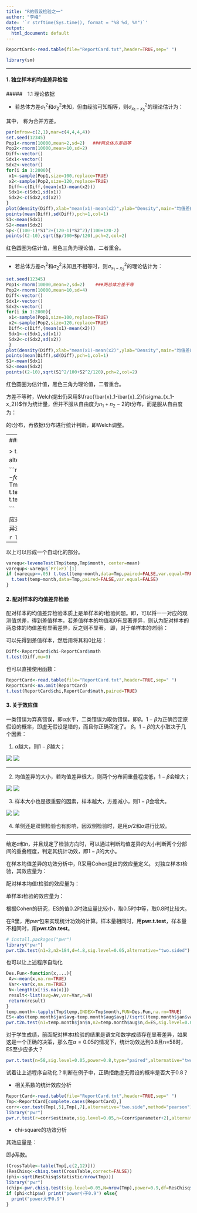 ```yaml
---
title: "R的假设检验之一"
author: "李峰"
date: '`r strftime(Sys.time(), format = "%B %d, %Y")`'
output:
  html_document: default
---
```




```r
ReportCard<-read.table(file="ReportCard.txt",header=TRUE,sep=" ")
```

```r
library(sm)
```



---


####  1. 独立样本的均值差异检验


#####　1.1 理论依据

* 若总体方差$\sigma_1^2$和$\sigma_2^2$未知，但由经验可知相等，则$\sigma^2_{x_1-x_2}$的理论估计为：

\begin{equation}\label{eq:1}
  \sigma^2_{x_1-x_2} = \frac{S_p}{n_1}+ \frac{S_p}{n_2},
\end{equation}

其中，
\begin{equation}\label{eq:2}
  S_p = \frac{(n_1-1)S_1^2+(n_2-1)S_2^2}{n_1+n_2-2},
\end{equation}
称为合并方差。

```r
par(mfrow=c(2,1),mar=c(4,4,4,4))
set.seed(12345)
Pop1<-rnorm(10000,mean=2,sd=2)   ###两总体方差相等
Pop2<-rnorm(10000,mean=10,sd=2)
Diff<-vector()
Sdx1<-vector()
Sdx2<-vector()
for(i in 1:2000){
 x1<-sample(Pop1,size=100,replace=TRUE)
 x2<-sample(Pop2,size=120,replace=TRUE)
 Diff<-c(Diff,(mean(x1)-mean(x2)))
 Sdx1<-c(Sdx1,sd(x1))
 Sdx2<-c(Sdx2,sd(x2))
}
plot(density(Diff),xlab="mean(x1)-mean(x2)",ylab="Density",main="均值差的抽样分布(等方差)",cex.main=0.7,cex.lab=0.7) 
points(mean(Diff),sd(Diff),pch=1,col=1)
S1<-mean(Sdx1)
S2<-mean(Sdx2)
Sp<-((100-1)*S1^2+(120-1)*S2^2)/(100+120-2)
points((2-10),sqrt(Sp/100+Sp/120),pch=2,col=2)
```

红色圆圈为估计值，黑色三角为理论值，二者重合。

---

* 若总体方差$\sigma_1^2$和$\sigma_2^2$未知且不相等时，则$\sigma^2_{x_1-x_2}$的理论估计为：

\begin{equation}\label{eq:3}
  \sigma^2_{x_1-x_2} = \frac{S_1}{n_1}+ \frac{S_2}{n_2},
\end{equation}

```r
set.seed(12345)
Pop1<-rnorm(10000,mean=2,sd=2)    ###两总体方差不等
Pop2<-rnorm(10000,mean=10,sd=4)
Diff<-vector()
Sdx1<-vector()
Sdx2<-vector()
for(i in 1:2000){
 x1<-sample(Pop1,size=100,replace=TRUE)
 x2<-sample(Pop2,size=120,replace=TRUE)
 Diff<-c(Diff,(mean(x1)-mean(x2)))
 Sdx1<-c(Sdx1,sd(x1))
 Sdx2<-c(Sdx2,sd(x2))
 }
plot(density(Diff),xlab="mean(x1)-mean(x2)",ylab="Density",main="均值差的抽样分布(不等方差)",cex.main=0.7,cex.lab=0.7) 
points(mean(Diff),sd(Diff),pch=1,col=1)
S1<-mean(Sdx1)
S2<-mean(Sdx2)
points((2-10),sqrt(S1^2/100+S2^2/120),pch=2,col=2)

```
红色圆圈为估计值，黑色三角为理论值，二者重合。

方差不等时，Welch提出仍采用$\frac{\bar{x}_1-\bar{x}_2}{\sigma_{x_1-x_2}}$作为统计量，但并不服从自由度为$n_1+n_2-2$的t分布，而是服从自由度为：

\begin{equation}\label{eq:4}
  df = \frac{(\frac{S^2_1}{n_1}+\frac{S^2_2}{n_2})^2}{\frac{(\frac{S^2_1}{n_1})^2}{n_1-1}+\frac{(\frac{S^2_2}{n_2})^2}{n_2-1}},
\end{equation}


的t分布，再依据t分布进行统计判断，即Welch调整。

---
#####　1.2 R函数

> t.test(数值型变量名~因子，data=数据框名，paired=FALSE，var.equal=TRUE/FALSE，mu=检验值，alternative=检验方向)


```r

Forest<-read.table(file="ForestData.txt",header=TRUE,sep="	")
Forest$month<-factor(Forest$month,levels=c("jan","feb","mar","apr","may","jun","jul","aug","sep","oct","nov","dec"))
Tmp<-subset(Forest,Forest$month=="jan" | Forest$month=="aug")
t.test(temp~month,data=Tmp,paired=FALSE,var.equal=TRUE)
t.test(temp~month,data=Tmp,paired=FALSE,var.equal=FALSE)

```






应采用以上哪个结果应禁言是否方差齐性，采用levene's方差同质检验。levene's是对离差的绝对值的均值差异进行判断，如果有显著差异即方差不齐，否则方差齐性。


```r
library("car")
leveneTest(Tmp$temp,Tmp$month, center=mean)
```

---

以上可以形成一个自动化的部分。


```r
varequ<-leveneTest(Tmp$temp,Tmp$month, center=mean)
varequp<-varequ$`Pr(>F)`[1]
if (varequp>=.05) t.test(temp~month,data=Tmp,paired=FALSE,var.equal=TRUE) else{
  t.test(temp~month,data=Tmp,paired=FALSE,var.equal=FALSE)
}
```




####  2. 配对样本的均值差异检验

配对样本的均值差异检验本质上是单样本的t检验问题。即，可以将一一对应的观测值求差，得到差值样本，若差值样本的均值和0有显著差异，则认为配对样本的两总体的均值差有显著差异，反之则不显著。
即，对于单样本的t检验：


\begin{equation}\label{eq:5}
  t=\frac{\bar{x}}{S/\sqrt{n}},
\end{equation}

\begin{equation}\label{eq:6}
  t=\frac{\bar{D}}{S_D/\sqrt{n}},
\end{equation}

可以先得到差值样本，然后用将其和0比较：


```r
Diff<-ReportCard$chi-ReportCard$math
t.test(Diff,mu=0)
```


也可以直接使用函数：


```r
ReportCard<-read.table(file="ReportCard.txt",header=TRUE,sep=" ")
ReportCard<-na.omit(ReportCard)
t.test(ReportCard$chi,ReportCard$math,paired=TRUE)
```

####  3. 关于效应值

一类错误为弃真错误，即$\alpha$水平，二类错误为取伪错误，即$\beta$。$1-\beta$为正确否定原假设的概率，即虚无假设是错的，而且你正确否定了。
$\beta$。$1-\beta$的大小取决于几个因素：

1. $\alpha$越大，则$1-\beta$越大；


![](http://i1.fuimg.com/611786/7a740441879cdc3f.jpg)
![](http://i1.fuimg.com/611786/0ce057a471b774ab.jpg)


---

2. 均值差异的大小，若均值差异很大，则两个分布间重叠程度低，$1-\beta$会增大；

![](http://i1.fuimg.com/611786/7a740441879cdc3f.jpg)
![](http://i1.fuimg.com/611786/f0d961525a48db64.jpg)

3. 样本大小也是很重要的因素，样本越大，方差减小，则$1-\beta$会增大。

![](http://i1.fuimg.com/611786/7a740441879cdc3f.jpg)
![](http://i1.fuimg.com/611786/098556d48d3aeb08.jpg)

4. 单侧还是双侧检验也有影响，因双侧检验时，是用$p/2$和$\alpha$进行比较。

---

给定$\alpha$和$n$，并且规定了检验方向时，可以通过判断均值差异的大小判断两个分部间的重叠程度，判定其统计功效，即$1-\beta$的大小。

在样本均值差异的功效分析中，R采用Cohen提出的效应量定义。
对独立样本t检验，其效应量为：


\begin{equation}\label{eq:7}
  ES=\frac{|\bar{x}_1-\bar{x}_2|}{\sqrt{\frac{S^2_1+S^2_2}{2}}},
\end{equation}


配对样本均值t检验的效应量为：

\begin{equation}\label{eq:8}
  ES=\frac{|\bar{D}|}{S_{\bar{D}}},
\end{equation}

单样本t检验的效应量为：
\begin{equation}\label{eq:9}
  ES=\frac{|\bar{x}-\mu_0|}{S},
\end{equation}

根据Cohen的研究，ES的值0.2时效应量比较小，取0.5时中等，取0.8时比较大。

在R里，用*pwr*包来实现统计功效的计算。样本量相同时，用**pwr.t.test**，样本量不相同时，用**pwr.t2n.test**。

```r
# install.packages("pwr")
library("pwr")
pwr.t2n.test(n1=2,n2=184,d=4.8,sig.level=0.05,alternative="two.sided")
```

也可以让上述程序自动化

```r
Des.Fun<-function(x,...){
 Av<-mean(x,na.rm=TRUE)
 Var<-var(x,na.rm=TRUE)
 N<-length(x[!is.na(x)])
 result<-list(avg=Av,var=Var,n=N)
 return(result)
}
temp.month<-tapply(Tmp$temp,INDEX=Tmp$month,FUN=Des.Fun,na.rm=TRUE)
ES<-abs(temp.month$jan$avg-temp.month$aug$avg)/(sqrt((temp.month$jan$var+temp.month$aug$var)/2))
pwr.t2n.test(n1=temp.month$jan$n,n2=temp.month$aug$n,d=ES,sig.level=0.05,alternative="two.sided")
```


对于学生成绩，前面配对样本t检验的结果是语文和数学成绩存在显著差异，如果这是一个正确的决策，那么在$\alpha=0.05$的情况下，统计功效达到0.8且n=58时，ES至少应多大？

```r
pwr.t.test(n=58,sig.level=0.05,power=0.8,type="paired",alternative="two.sided")
```

试着让上述程序自动化？判断在例子中，正确拒绝虚无假设的概率是否大于0.8？


* 相关系数的统计效应分析

```r
ReportCard<-read.table(file="ReportCard.txt",header=TRUE,sep=" ")
Tmp<-ReportCard[complete.cases(ReportCard),]
corr<-cor.test(Tmp[,5],Tmp[,7],alternative="two.side",method="pearson")
library("pwr")
pwr.r.test(r=corr$estimate,sig.level=0.05,n=(corr$parameter+2),alternative="two.sided")
```


* chi-square的功效分析

其效应量是：

\begin{equation}\label{eq:10}
  ES=\sqrt{\sum_{i=1}^{rc}\frac{(p^o_i-p^e_i)^2}{p^e_i}}=\sqrt{\frac{\chi^2}{n}},
\end{equation}

即$\phi$系数。


```r
(CrossTable<-table(Tmp[,c(2,12)]))
(ResChisq<-chisq.test(CrossTable,correct=FALSE))
(phi<-sqrt(ResChisq$statistic/nrow(Tmp)))
library("pwr")
(chip<-pwr.chisq.test(sig.level=0.05,N=nrow(Tmp),power=0.9,df=ResChisq$parameter))
if (phi<chip$w) print("power小于0.9") else{
  print("power大于0.9")
}
```




